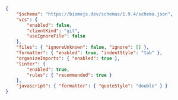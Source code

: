 
```json title="biome.json"
{
	"$schema": "https://biomejs.dev/schemas/1.9.4/schema.json",
	"vcs": {
		"enabled": false,
		"clientKind": "git",
		"useIgnoreFile": false
	},
	"files": { "ignoreUnknown": false, "ignore": [] },
	"formatter": { "enabled": true, "indentStyle": "tab" },
	"organizeImports": { "enabled": true },
	"linter": {
		"enabled": true,
		"rules": { "recommended": true }
	},
	"javascript": { "formatter": { "quoteStyle": "double" } }
}

```
